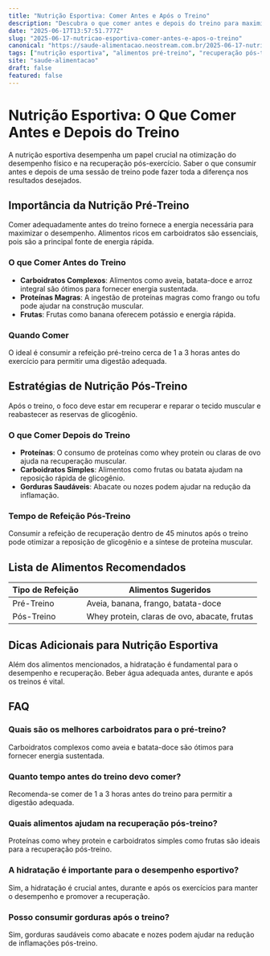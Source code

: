 ```yaml
---
title: "Nutrição Esportiva: Comer Antes e Após o Treino"
description: "Descubra o que comer antes e depois do treino para maximizar seu desempenho e recuperação."
date: "2025-06-17T13:57:51.777Z"
slug: "2025-06-17-nutricao-esportiva-comer-antes-e-apos-o-treino"
canonical: "https://saude-alimentacao.neostream.com.br/2025-06-17-nutricao-esportiva-comer-antes-e-apos-o-treino"
tags: ["nutrição esportiva", "alimentos pré-treino", "recuperação pós-treino", "dicas de nutrição", "alimentação saudável"]
site: "saude-alimentacao"
draft: false
featured: false
---
```


# Nutrição Esportiva: O Que Comer Antes e Depois do Treino

A nutrição esportiva desempenha um papel crucial na otimização do desempenho físico e na recuperação pós-exercício. Saber o que consumir antes e depois de uma sessão de treino pode fazer toda a diferença nos resultados desejados.

## Importância da Nutrição Pré-Treino

Comer adequadamente antes do treino fornece a energia necessária para maximizar o desempenho. Alimentos ricos em carboidratos são essenciais, pois são a principal fonte de energia rápida.

### O que Comer Antes do Treino

- **Carboidratos Complexos**: Alimentos como aveia, batata-doce e arroz integral são ótimos para fornecer energia sustentada.
- **Proteínas Magras**: A ingestão de proteínas magras como frango ou tofu pode ajudar na construção muscular.
- **Frutas**: Frutas como banana oferecem potássio e energia rápida.

### Quando Comer

O ideal é consumir a refeição pré-treino cerca de 1 a 3 horas antes do exercício para permitir uma digestão adequada.

## Estratégias de Nutrição Pós-Treino

Após o treino, o foco deve estar em recuperar e reparar o tecido muscular e reabastecer as reservas de glicogênio.

### O que Comer Depois do Treino

- **Proteínas**: O consumo de proteínas como whey protein ou claras de ovo ajuda na recuperação muscular.
- **Carboidratos Simples**: Alimentos como frutas ou batata ajudam na reposição rápida de glicogênio.
- **Gorduras Saudáveis**: Abacate ou nozes podem ajudar na redução da inflamação.

### Tempo de Refeição Pós-Treino

Consumir a refeição de recuperação dentro de 45 minutos após o treino pode otimizar a reposição de glicogênio e a síntese de proteína muscular.

## Lista de Alimentos Recomendados

| Tipo de Refeição | Alimentos Sugeridos |
|-----------------|--------------------|
| Pré-Treino      | Aveia, banana, frango, batata-doce |
| Pós-Treino      | Whey protein, claras de ovo, abacate, frutas |

## Dicas Adicionais para Nutrição Esportiva

Além dos alimentos mencionados, a hidratação é fundamental para o desempenho e recuperação. Beber água adequada antes, durante e após os treinos é vital.

## FAQ

### Quais são os melhores carboidratos para o pré-treino?
Carboidratos complexos como aveia e batata-doce são ótimos para fornecer energia sustentada.

### Quanto tempo antes do treino devo comer?
Recomenda-se comer de 1 a 3 horas antes do treino para permitir a digestão adequada.

### Quais alimentos ajudam na recuperação pós-treino?
Proteínas como whey protein e carboidratos simples como frutas são ideais para a recuperação pós-treino.

### A hidratação é importante para o desempenho esportivo?
Sim, a hidratação é crucial antes, durante e após os exercícios para manter o desempenho e promover a recuperação.

### Posso consumir gorduras após o treino?
Sim, gorduras saudáveis como abacate e nozes podem ajudar na redução de inflamações pós-treino.